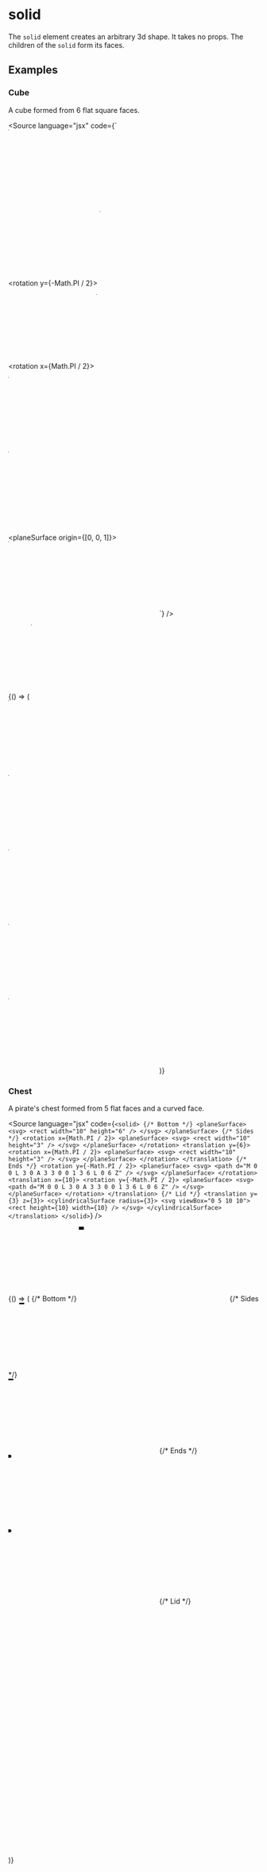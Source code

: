 
<Meta title="Reference/Constructions/Solid" />

# solid

The `solid` element creates an arbitrary 3d shape. It takes no props. The children of the `solid` form its faces.

## Examples

### Cube

A cube formed from 6 flat square faces.

<Source language="jsx" code={`
<solid>
  <planeSurface>
    <svg>
      <rect width="1" height="1" />
    </svg>
  </planeSurface>

<rotation y={-Math.PI / 2}>
  <planeSurface>
    <svg>
      <rect width="1" height="1" />
    </svg>
  </planeSurface>
</rotation>

<rotation x={Math.PI / 2}>
  <planeSurface>
    <svg>
      <rect width="1" height="1" />
    </svg>
  </planeSurface>
</rotation>

<translation x={1}>
  <rotation y={-Math.PI / 2}>
    <planeSurface>
      <svg>
        <rect width="1" height="1" />
      </svg>
    </planeSurface>
  </rotation>
</translation>

<translation y={1}>
  <rotation x={Math.PI / 2}>
    <planeSurface>
      <svg>
        <rect width="1" height="1" />
      </svg>
    </planeSurface>
  </rotation>
</translation>

  <planeSurface origin={[0, 0, 1]}>
    <svg>
      <rect width="1" height="1" />
    </svg>
  </planeSurface>
</solid>
`} />

<Story name="cube">
  {() => (
    <solid>
      <planeSurface>
        <svg>
          <rect width="1" height="1" />
        </svg>
      </planeSurface>
      <rotation y={-Math.PI / 2}>
        <planeSurface>
          <svg>
            <rect width="1" height="1" />
          </svg>
        </planeSurface>
      </rotation>
      <rotation x={Math.PI / 2}>
        <planeSurface>
          <svg>
            <rect width="1" height="1" />
          </svg>
        </planeSurface>
      </rotation>
      <translation x={1}>
        <rotation y={-Math.PI / 2}>
          <planeSurface>
            <svg>
              <rect width="1" height="1" />
            </svg>
          </planeSurface>
        </rotation>
      </translation>
      <translation y={1}>
        <rotation x={Math.PI / 2}>
          <planeSurface>
            <svg>
              <rect width="1" height="1" />
            </svg>
          </planeSurface>
        </rotation>
      </translation>
      <planeSurface origin={[0, 0, 1]}>
        <svg>
          <rect width="1" height="1" />
        </svg>
      </planeSurface>
    </solid>
  )}
</Story>

### Chest

A pirate's chest formed from 5 flat faces and a curved face.

<Source
  language="jsx"
  code={`
<solid>
  {/* Bottom */}
  <planeSurface>
    <svg>
      <rect width="10" height="6" />
    </svg>
  </planeSurface>
  {/* Sides */}
  <rotation x={Math.PI / 2}>
    <planeSurface>
      <svg>
        <rect width="10" height="3" />
      </svg>
    </planeSurface>
  </rotation>
  <translation y={6}>
    <rotation x={Math.PI / 2}>
      <planeSurface>
        <svg>
          <rect width="10" height="3" />
        </svg>
      </planeSurface>
    </rotation>
  </translation>
  {/* Ends */}
  <rotation y={-Math.PI / 2}>
    <planeSurface>
      <svg>
        <path d="M 0 0 L 3 0 A 3 3 0 0 1 3 6 L 0 6 Z" />
      </svg>
    </planeSurface>
  </rotation>
  <translation x={10}>
    <rotation y={-Math.PI / 2}>
      <planeSurface>
        <svg>
          <path d="M 0 0 L 3 0 A 3 3 0 0 1 3 6 L 0 6 Z" />
        </svg>
      </planeSurface>
    </rotation>
  </translation>
  {/* Lid */}
  <translation y={3} z={3}>
    <cylindricalSurface radius={3}>
      <svg viewBox="0 5 10 10">
        <rect height={10} width={10} />
      </svg>
    </cylindricalSurface>
  </translation>
</solid>
`}
/>

<Story name="chest">
  {() => (
    <solid>
      {/* Bottom */}
      <planeSurface>
        <svg>
          <rect width="10" height="6" />
        </svg>
      </planeSurface>
      {/* Sides */}
      <rotation x={Math.PI / 2}>
        <planeSurface>
          <svg>
            <rect width="10" height="3" />
          </svg>
        </planeSurface>
      </rotation>
      <translation y={6}>
        <rotation x={Math.PI / 2}>
          <planeSurface>
            <svg>
              <rect width="10" height="3" />
            </svg>
          </planeSurface>
        </rotation>
      </translation>
      {/* Ends */}
      <rotation y={-Math.PI / 2}>
        <planeSurface>
          <svg>
            <path d="M 0 0 L 3 0 A 3 3 0 0 1 3 6 L 0 6 Z" />
          </svg>
        </planeSurface>
      </rotation>
      <translation x={10}>
        <rotation y={-Math.PI / 2}>
          <planeSurface>
            <svg>
              <path d="M 0 0 L 3 0 A 3 3 0 0 1 3 6 L 0 6 Z" />
            </svg>
          </planeSurface>
        </rotation>
      </translation>
      {/* Lid */}
      <translation y={3} z={3}>
        <cylindricalSurface radius={3}>
          <svg viewBox="0 5 10 10">
            <rect height={10} width={10} />
          </svg>
        </cylindricalSurface>
      </translation>
    </solid>
  )}
</Story>
